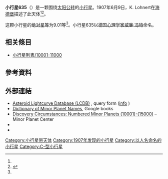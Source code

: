 {{Infobox planet
 | minorplanet     = yes
 | name            = 635 Vundtia
 | background      = #D6D6D6
 | image = 
 | image_size      = 
 | caption         =
 | discovery_ref   =  <ref name="MPC-object" />
 | discoverer      = [[K._Lohnert|K. Lohnert]]
 | discovery_site  = [[海德堡|海德堡]]
 | discovered      = 1907年6月9日
 | mpc_name        = 635 Vundtia
 | alt_names       = 635 Vundtia
 | pronounced      = 
 | named_after     = <ref name="MPC-object" />
 | mp_category     = [[主帶小行星|主帶小行星]] <ref name="MPC-object" /><ref name="jpldata" />
 | orbit_ref       = <ref name="a">[http://ssd.jpl.nasa.gov/sbdb.cgi?sstr=635 635] {{Wayback|url=http://ssd.jpl.nasa.gov/sbdb.cgi?sstr=635 |date=20210718160457 }}，小行星數據庫瀏覽器（JPL Small-Body Database Browser）－[[美国国家航空航天局|美国国家航空航天局]]喷气推进实验室</ref>
 | epoch           = 2018-03-23.0（[[儒略日|JD]] 2458200.5）
 | uncertainty     = 0
 | observation_arc = 
 | aphelion = {{convert|3.387|AU|km|3|abbr=on|lk=out}}
 | perihelion      = {{convert|2.9082666|AU|km|3|abbr=on}}
 | semimajor       = 3.1476273
 | eccentricity    = 0.0760448
 | period          = 5.58[[儒略年|yr]]
 | mean_anomaly    = 184.23699[[度|°]]
 | mean_motion     = {{Deg2DMS|0.17649360|sup=ms}} / day
 | inclination     = 11.01108
 | asc_node        = 183.00294°
 | arg_peri        = 226.34460
 | mean_diameter   = 
 | rotation        = 
 | albedo          =
 | spectral_type   =
 | abs_magnitude   = 9.01<ref name="jpldata" />
}}
'''小行星635'''（{{lang-en|635 Vundtia}}）是一颗围绕[[太阳|太阳]][[公转|公转]]的[[小行星|小行星]]。1907年6月9日，K. Lohnert在[[海德堡|海德堡]]描述了此天体<ref name="a" /><ref>{{cite news|title=小行星列表|url=http://cfa-www.harvard.edu/iau/lists/NumberedMPs.txt|accessdate=2018-10-19|newspaper=哈佛大学|archive-date=2008-05-17|archive-url=https://web.archive.org/web/20080517010638/http://cfa-www.harvard.edu/iau/lists/NumberedMPs.txt|dead-url=no}}</ref>。

这颗小行星的[[绝对星等|绝对星等]]为9.01等<ref name="a" />。小行星635以[[德国|德国]][[心理学家|心理学家]][[威廉·冯特|威廉·冯特]]命名。

== 相关條目 ==
*[[小行星列表/10001-11000|小行星列表/10001-11000]]

== 參考資料 ==
{{reflist|refs=

<ref name="jpldata">{{cite web
  |type       = 2018-01-26 last obs.
  |title      = JPL Small-Body Database Browser:635 Vundtia-635 Vundtia
  |url        = https://ssd.jpl.nasa.gov/sbdb.cgi?sstr=635
  |publisher  = [[Jet_Propulsion_Laboratory|Jet Propulsion Laboratory]]
  |accessdate = 28 March 2018}}</ref>

<ref name="MPC-object">{{cite web
  |title      = 635 Vundtia
  |work      = Minor Planet Center
  |url      = https://www.minorplanetcenter.net/db_search/show_object?object_id=635
  |accessdate      = 28 March 2018
  |archive-date      = 2016-03-04
  |archive-url      = https://web.archive.org/web/20160304113151/http://minorplanetcenter.net/db_search/show_object?object_id=635
  |dead-url      = no
  }}</ref>

}}

==  外部連結 ==
* [http://www.minorplanet.info/PHP/lcdbsummaryquery.php Asteroid Lightcurve Database (LCDB)] {{Wayback|url=http://www.minorplanet.info/PHP/lcdbsummaryquery.php |date=20171210173955 }}, query form ([http://www.minorplanet.info/lightcurvedatabase.html info] {{Wayback|url=http://www.minorplanet.info/lightcurvedatabase.html |date=20171216050541 }})
* [https://books.google.com/books?id=aeAg1X7afOoC&pg Dictionary of Minor Planet Names], Google books
* [http://www.minorplanetcenter.net/iau/lists/NumberedMPs010001.html Discovery Circumstances: Numbered Minor Planets (10001)-(15000)] {{Wayback|url=http://www.minorplanetcenter.net/iau/lists/NumberedMPs010001.html |date=20180612162317 }} – Minor Planet Center
* {{AstDys|635}}
* {{JPL small body}}

{{Minor Planet Number|[[小行星634|小行星634]]|[[小行星636|小行星636]]}}
{{小天体}}

[[Category:小行星带天体|Category:小行星带天体]]
[[Category:1907年发现的小行星|Category:1907年发现的小行星]]
[[Category:以人名命名的小行星|Category:以人名命名的小行星]]
[[Category:C-型小行星|Category:C-型小行星]]


{{Beltasteroid-stub}}